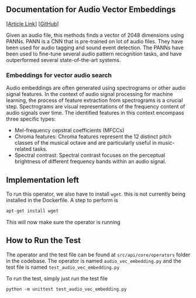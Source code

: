 ## Documentation for Audio Vector Embeddings

[[Article Link](https://www.elastic.co/blog/searching-by-music-leveraging-vector-search-audio-information-retrieval)] [[GitHub](https://github.com/salgado/music-search)]

Given an audio file, this methods finds a vector of 2048 dimensions using PANNs. PANN is a CNN that is pre-trained on lot of audio files. They have been used for audio tagging and sound event detection. The PANNs have been used to fine-tune several audio pattern recognition tasks, and have outperformed several state-of-the-art systems. 

### Embeddings for vector audio search

Audio embeddings are often generated using spectrograms or other audio signal features. In the context of audio signal processing for machine learning, the process of feature extraction from spectrograms is a crucial step. Spectrograms are visual representations of the frequency content of audio signals over time. The identified features in this context encompass three specific types: 
- Mel-frequency cepstral coefficients (MFCCs)
- Chroma features: Chroma features represent the 12 distinct pitch classes of the musical octave and are particularly useful in music-related tasks. 
- Spectral contrast: Spectral contrast focuses on the perceptual brightness of different frequency bands within an audio signal.  

## Implementation left
To run this operator, we also have to install `wget`. this is not currently being installed in the Dockerfile. A step to perform is 
```sh
apt-get install wget
```
This will now make sure the operator is running

## How to Run the Test
The operator and the test file can be found at `src/api/core/operators` folder in the codebase. The operator is named `audio_vec_embedding.py` and the test file is named `test_audio_vec_embedding.py`

To run the test, simply just run the test file
```
python -m unittest test_audio_vec_embedding.py
```